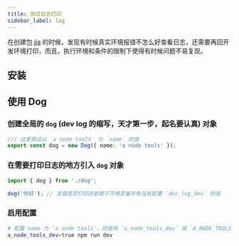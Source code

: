```yaml
---
title: 测试日志打印
sidebar_label: log
---
```


<PackageInfo packageName="@qqi/log" githubRepoName="qqi" />

在创建包 [jja](/npm/jja) 的时候，发现有时候真实环境报错不怎么好查看日志，还需要再回开发环境打印，而且，执行环境和条件的限制下使得有时候问题不易复现。

## 安装

<InstallInfo name="@qqi/log" />

## 使用 Dog

### 创建全局的 `dog` (dev log 的缩写，天才第一步，起名要认真) 对象

```ts
/// 这里假设以 `a node tools` 为 `name` 的值
export const dog = new Dog({ name: 'a node tools' });
```

### 在需要打印日志的地方引入 `dog` 对象

```ts
import { dog } from './dog';

dog('你好'); // 该值是否打印还依赖于环境变量中有没有配置 `dev_log_dev` 的值
```

### 启用配置

```bash
# 配置 name 为 'a node tools'，则使用 `a_node_tools_dev` 或 `A_NODE_TOOLS_DEV` 来启动
a_node_tools_dev=true npm run dev
```
